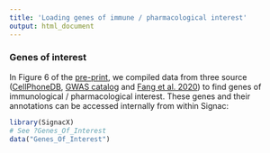 ```yaml
---
title: 'Loading genes of immune / pharmacological interest'
output: html_document
---
```


### Genes of interest

In Figure 6 of the [pre-print](https://www.biorxiv.org/content/10.1101/2021.02.01.429207v3.full), we compiled data from three source ([CellPhoneDB](https://www.cellphonedb.org/), [GWAS catalog](https://www.ebi.ac.uk/gwas/) and [Fang et al. 2020](https://www.nature.com/articles/s41588-019-0456-1)) to find genes of immunological / pharmacological interest. These genes and their annotations can be accessed internally from within Signac:

```r
library(SignacX)
# See ?Genes_Of_Interest
data("Genes_Of_Interest")
```